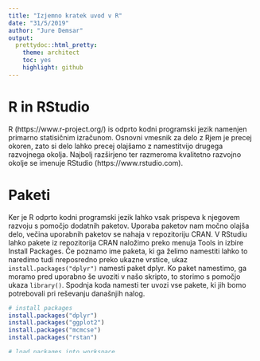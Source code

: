 ```yaml
---
title: "Izjemno kratek uvod v R"
date: "31/5/2019"
author: "Jure Demsar"
output:
  prettydoc::html_pretty:
    theme: architect
    toc: yes
    highlight: github
---
```



# R in RStudio

R (https://www.r-project.org/) is odprto kodni programski jezik namenjen primarno statisičnim izračunom. Osnovni vmesnik za delo z Rjem je precej okoren, zato si delo lahko precej olajšamo z namestitvijo drugega razvojnega okolja. Najbolj razširjeno ter razmeroma kvalitetno razvojno okolje se imenuje RStudio (https://www.rstudio.com).

# Paketi

Ker je R odprto kodni programski jezik lahko vsak prispeva k njegovem razvoju s pomočjo dodatnih paketov. Uporaba paketov nam močno olajša delo, večina uporabnih paketov se nahaja v repozitoriju CRAN. V RStudiu lahko pakete iz repozitorija CRAN naložimo preko menuja Tools in izbire Install Packages. Če poznamo ime paketa, ki ga želimo namestiti lahko to naredimo tudi nreposredno preko ukazne vrstice, ukaz `install.packages("dplyr")` namesti paket dplyr. Ko paket namestimo, ga moramo pred uporabno še uvoziti v našo skripto, to storimo s pomočjo ukaza `library()`. Spodnja koda namesti ter uvozi vse pakete, ki jih bomo potrebovali pri reševanju današnjih nalog.

```r
# install packages
install.packages("dplyr")
install.packages("ggplot2")
install.packages("mcmcse")
install.packages("rstan")

# load packages into workspace
library(dplyr)
library(ggplot2)
library(mcmcse)
library(rstan)

```

# Nalaganje podatkov

Podatki so običajno shranjeni v obliki .csv (angl. *comma separated value*) datotek. Vsaka vrstica v datoteki predstavlja eno meritev, v vsaki vrstici lahko najdemo več atributov te meritve, atributi so ločeni s posebnim znakom, ki v vrednostih atributov ne nastopa. V R podatke iz datoteke csv naložimo s pomočjo ukaza `read.csv()`. Privzeti znak za ločevanje atributov je vejica, zaradi praktičnih razlogov (zmeda z decimalno vejico/piko, nastopanje vejice v tekstovnih podatkih) se vejica običajno ne uporablja. Delilni znak (angl. *separator*) lahko nastavimo z uporabo parametra `par`. Spodnja koda v spremenljivko `basket_data` naloži podatke iz datoteke `basketball_shots.csv`, ki se nahaja v direktoriju `data`.

```r
# load data
basket_data <- read.csv("../data/basketball_shots.csv", sep=";")
```

Podatki se naložijo v tako imenovam podatkovni okvir (angl. *data frame*), ta podatkovni tip si lahko predstavljate kot tabelo, kjer stolpci predstavljajo atribute, vrstice pa primerke/meritve. Tako se v posameznih celicah nahajajo vrednosti atributa za določen primerek.


# Manipulacije nad podatki

Za potrebe delavnice bomo spoznali zgolj najbolj osnovne operacije za delo s podatki. Urejanje podatkov si bomo olajšali z uporabo knjižnice `dplyr`. V naših podatkih o metih na koš nastopa več igralcev, vsak izmed njih je 60 krat vrgel na obilčajen koš ter 60 krat na koš z manjšim obsegom obroča. Spodnji primer prikazuje, kako iz vseh podatkov izluščimo samo podatke o metih prvega igralca na običajen obroč.

```r
# load data
player1_data <- filter(basket_data, PlayerID == 1 & SpecialRim == 0)
```

Za vsak met imamo 5 podatkov:
* ID igralca (*PlayerID*),
* ID meta (*ThrowNum*),
* kot izmeta (*Angle*),
* uspešnost (*Made*),
* tip obroča (*SpecialRim*).

Recimo, da za nadaljno analizo potrebujemo zgolj stolpca s podatki o zaporedni številki meta ter o uspešnosti meta, ostalih stolpec se lahko znebimo z uporabo operacije `select`.

```r
# load data
player1_data <- select(player1_data, ThrowNum, Made)
```


rehshape2 melt



# Cev (angl. pipe)

